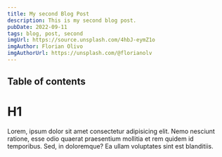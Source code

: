 ```yaml
---
title: My second Blog Post
description: This is my second blog post.
pubDate: 2022-09-11
tags: blog, post, second
imgUrl: https://source.unsplash.com/4hbJ-eymZ1o
imgAuthor: Florian Olivo
imgAuthorUrl: https://unsplash.com/@florianolv
---
```




## Table of contents

# H1

Lorem, ipsum dolor sit amet consectetur adipisicing elit. Nemo nesciunt ratione, esse odio quaerat praesentium mollitia et rem quidem id temporibus. Sed, in doloremque? Ea ullam voluptates sint est blanditiis.
